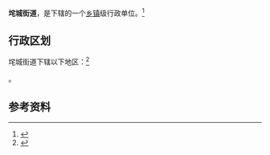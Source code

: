 {{中国乡级行政区|32/03/12/003/000}}

'''垞城街道'''，是{{PRC admin/fullname|32/03/12/003/000|3}}下辖的一个[[乡镇|乡镇]]级行政单位。<ref>{{PRC admin/ref sgc|{{PRC admin/parent|32/03/12/003/000}}}}</ref>

== 行政区划 ==

垞城街道下辖以下地区：<ref>{{PRC admin/ref sgc|32/03/12/003/000}}</ref>

{{PRC admin/children|32/03/12/003/000}}。

== 参考资料 ==

{{reflist}}

{{行政区划小作品}}
{{PRC admin/navcat|32/03/12/003/000}}